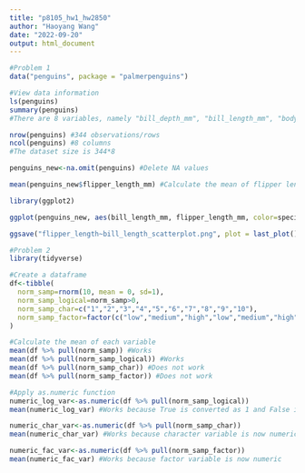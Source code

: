 ```yaml
---
title: "p8105_hw1_hw2850"
author: "Haoyang Wang"
date: "2022-09-20"
output: html_document
---
```


```r
#Problem 1
data("penguins", package = "palmerpenguins")

#View data information
ls(penguins)
summary(penguins)
#There are 8 variables, namely "bill_depth_mm", "bill_length_mm", "body_mass_g", "flipper_length_mm", "island", "sex", "species", "year". The mean of bill_length_mm is 43.92. The mean of flipper_length_mm is 200.9. 

nrow(penguins) #344 observations/rows
ncol(penguins) #8 columns
#The dataset size is 344*8

penguins_new<-na.omit(penguins) #Delete NA values

mean(penguins_new$flipper_length_mm) #Calculate the mean of flipper length

library(ggplot2) 

ggplot(penguins_new, aes(bill_length_mm, flipper_length_mm, color=species))+geom_point() #Making a scatterplot

ggsave("flipper_length~bill_length_scatterplot.png", plot = last_plot()) #save plot as png format
```

```r
#Problem 2
library(tidyverse)

#Create a dataframe
df<-tibble(
  norm_samp=rnorm(10, mean = 0, sd=1),
  norm_samp_logical=norm_samp>0,
  norm_samp_char=c("1","2","3","4","5","6","7","8","9","10"),
  norm_samp_factor=factor(c("low","medium","high","low","medium","high","low","medium","high","low"))
)

#Calculate the mean of each variable
mean(df %>% pull(norm_samp)) #Works 
mean(df %>% pull(norm_samp_logical)) #Works
mean(df %>% pull(norm_samp_char)) #Does not work
mean(df %>% pull(norm_samp_factor)) #Does not work
```

```r
#Apply as.numeric function
numeric_log_var<-as.numeric(df %>% pull(norm_samp_logical))
mean(numeric_log_var) #Works because True is converted as 1 and False is converted as 0

numeric_char_var<-as.numeric(df %>% pull(norm_samp_char))
mean(numeric_char_var) #Works because character variable is now numeric

numeric_fac_var<-as.numeric(df %>% pull(norm_samp_factor))
mean(numeric_fac_var) #Works because factor variable is now numeric
```
